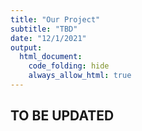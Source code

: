 ```yaml
---
title: "Our Project"
subtitle: "TBD"
date: "12/1/2021"
output: 
  html_document:
    code_folding: hide
    always_allow_html: true
---
```


## TO BE UPDATED